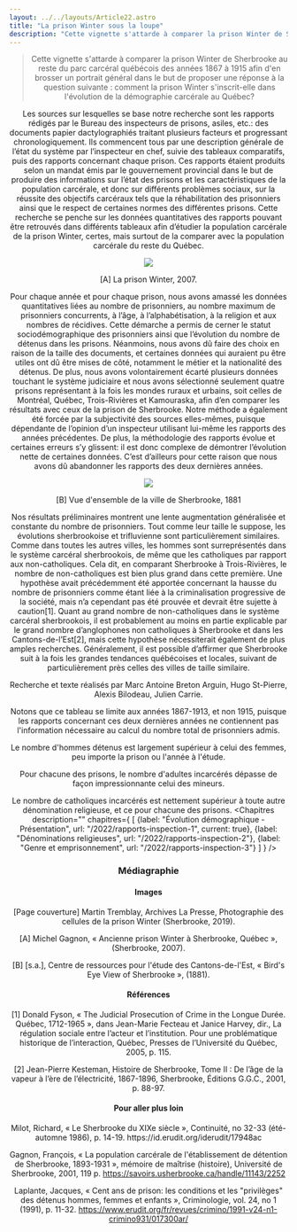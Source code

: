 ```yaml
---
layout: ../../layouts/Article22.astro
title: "La prison Winter sous la loupe"
description: "Cette vignette s'attarde à comparer la prison Winter de Sherbrooke au reste du parc carcéral québécois des années 1867 à 1915 afin d'en brosser un portrait général dans le but de proposer une réponse à la question suivante : comment la prison Winter s'inscrit-elle dans l'évolution de la démographie carcérale au Québec?"
---
```


<Header titre="La prison Winter sous la loupe" image="/assets/img/a1a0662a-c730-4c07-9203-2593a9c37633.jpg"/>
  
<Text>
   <blockquote>Cette vignette s'attarde à comparer la prison Winter de Sherbrooke au reste du parc carcéral québécois des années 1867 à 1915 afin d'en brosser un portrait général dans le but de proposer une réponse à la question suivante : comment la prison Winter s'inscrit-elle dans l'évolution de la démographie carcérale au Québec?</blockquote>

Les sources sur lesquelles se base notre recherche sont les rapports rédigés par le Bureau des inspecteurs de prisons, asiles, etc.: des documents papier dactylographiés traitant plusieurs facteurs et progressant chronologiquement. Ils commencent tous par une description générale de l’état du système par l’inspecteur en chef, suivie des tableaux comparatifs, puis des rapports concernant chaque prison. Ces rapports étaient produits selon un mandat émis par le gouvernement provincial dans le but de produire des informations sur l’état des prisons et les caractéristiques de la population carcérale, et donc sur différents problèmes sociaux, sur la réussite des objectifs carcéraux tels que la réhabilitation des prisonniers ainsi que le respect de certaines normes des différentes prisons. Cette recherche se penche sur les données quantitatives des rapports pouvant être retrouvés dans différents tableaux afin d’étudier la population carcérale de la prison Winter, certes, mais surtout de la comparer avec la population carcérale du reste du Québec.

<img src="/assets/img/bb71919b-1547-492d-b4ef-d601ffaaedce.jpg" class=" mx-auto"/>
<p class="text-xs -mt-5 text-center">[A] La prison Winter, 2007.</p>


Pour chaque année et pour chaque prison, nous avons amassé les données quantitatives liées au nombre de prisonniers, au nombre maximum de prisonniers concurrents, à l’âge, à l’alphabétisation, à la religion et aux nombres de récidives. Cette démarche a permis de cerner le statut sociodémographique des prisonniers ainsi que l’évolution du nombre de détenus dans les prisons. Néanmoins, nous avons dû faire des choix en raison de la taille des documents, et certaines données qui auraient pu être utiles ont dû être mises de côté, notamment le métier et la nationalité des détenus. De plus, nous avons volontairement écarté plusieurs données touchant le système judiciaire et nous avons sélectionné seulement quatre prisons représentant à la fois les mondes ruraux et urbains, soit celles de Montréal, Québec, Trois-Rivières et Kamouraska, afin d’en comparer les résultats avec ceux de la prison de Sherbrooke. Notre méthode a également été forcée par la subjectivité des sources elles-mêmes, puisque dépendante de l’opinion d’un inspecteur utilisant lui-même les rapports des années précédentes. De plus, la méthodologie des rapports évolue et certaines erreurs s’y glissent: il est donc complexe de démontrer l’évolution nette de certaines données. C’est d’ailleurs pour cette raison que nous avons dû abandonner les rapports des deux dernières années.

<img src="/assets/img/e8c32a2a-e2dc-41d2-a733-7cb5d94e1173.jpg" class=" mx-auto"/>
<p class="text-xs -mt-5 text-center">[B] Vue d'ensemble de la ville de Sherbrooke, 1881</p>

Nos résultats préliminaires montrent une lente augmentation généralisée et constante du nombre de prisonniers. Tout comme leur taille le suppose, les évolutions sherbrookoise et trifluvienne sont particulièrement similaires. Comme dans toutes les autres villes, les hommes sont surreprésentés dans le système carcéral sherbrookois, de même que les catholiques par rapport aux non-catholiques. Cela dit, en comparant Sherbrooke à Trois-Rivières, le nombre de non-catholiques est bien plus grand dans cette première. Une hypothèse avait précédemment été apportée concernant la hausse du nombre de prisonniers comme étant liée à la criminalisation progressive de la société, mais n’a cependant pas été prouvée et devrait être sujette à caution[1]. Quant au grand nombre de non-catholiques dans le système carcéral sherbrookois, il est probablement au moins en partie explicable par le grand nombre d’anglophones non catholiques à Sherbrooke et dans les Cantons-de-l’Est[2], mais cette hypothèse nécessiterait également de plus amples recherches. Généralement, il est possible d’affirmer que Sherbrooke suit à la fois les grandes tendances québécoises et locales, suivant de particulièrement près celles des villes de taille similaire.

Recherche et texte réalisés par Marc Antoine Breton Arguin, Hugo St-Pierre, Alexis Bilodeau, Julien Carrie.

<div class="flourish-embed flourish-chart" data-src="visualisation/12854460"><script src="https://public.flourish.studio/resources/embed.js"></script></div>

Notons que ce tableau se limite aux années 1867-1913, et non 1915, puisque les rapports concernant ces deux dernières années ne contiennent pas l'information nécessaire au calcul du nombre total de prisonniers admis.

<div class="flourish-embed flourish-chart" data-src="visualisation/12854552"><script src="https://public.flourish.studio/resources/embed.js"></script></div>

Le nombre d'hommes détenus est largement supérieur à celui des femmes, peu importe la prison ou l'année à l'étude.

<div class="flourish-embed flourish-chart" data-src="visualisation/12854616"><script src="https://public.flourish.studio/resources/embed.js"></script></div>

Pour chacune des prisons, le nombre d'adultes incarcérés dépasse de façon impressionnante celui des mineurs.

<div class="flourish-embed flourish-chart" data-src="visualisation/12854646"><script src="https://public.flourish.studio/resources/embed.js"></script></div>

Le nombre de catholiques incarcérés est nettement supérieur à toute autre dénomination religieuse, et ce pour chacune des prisons.
</Text>
<Chapitres 
  description=""
  chapitres={
    [
      {label: "Évolution démographique - Présentation", url: "/2022/rapports-inspection-1", current: true},
      {label: "Dénominations religieuses", url: "/2022/rapports-inspection-2"},
      {label: "Genre et emprisonnement", url: "/2022/rapports-inspection-3"}
    ]
  }
/>

<div class="p-10 lg:p-24 py-5 lg:py-12 text-sm bg-gray-400">
  <h3>Médiagraphie</h3>
<h4>Images</h4>
[Page couverture] Martin Tremblay, Archives La Presse, Photographie des cellules de la prison Winter (Sherbrooke, 2019).

[A] Michel Gagnon, « Ancienne prison Winter à Sherbrooke, Québec », (Sherbrooke, 2007).

[B] [s.a.], Centre de ressources pour l'étude des Cantons-de-l'Est, « Bird's Eye View of Sherbrooke », (1881).

<h4>Références</h4>
[1] Donald Fyson, « The Judicial Prosecution of Crime in the Longue Durée. Québec, 1712-1965 », dans Jean-Marie Fecteau et Janice Harvey, dir., La régulation sociale entre l’acteur et l’institution. Pour une problématique historique de l’interaction, Québec, Presses de l’Université du Québec, 2005, p. 115.

[2] Jean-Pierre Kesteman, Histoire de Sherbrooke, Tome II : De l’âge de la vapeur à l’ère de l’électricité, 1867-1896, Sherbrooke, Éditions G.G.C., 2001, p. 88-97.

<h4>Pour aller plus loin</h4>
Milot, Richard, « Le Sherbrooke du XIXe siècle », Continuité, no 32-33 (été-automne 1986), p. 14-19. https://id.erudit.org/iderudit/17948ac 

Gagnon, François, « La population carcérale de l'établissement de détention de Sherbrooke, 1893-1931 », mémoire de maîtrise (histoire), Université de Sherbrooke, 2001, 119 p. https://savoirs.usherbrooke.ca/handle/11143/2252 

Laplante, Jacques, « Cent ans de prison: les conditions et les "privilèges" des détenus hommes, femmes et enfants », Criminologie, vol. 24, no 1 (1991), p. 11-32. https://www.erudit.org/fr/revues/crimino/1991-v24-n1-crimino931/017300ar/

</div>